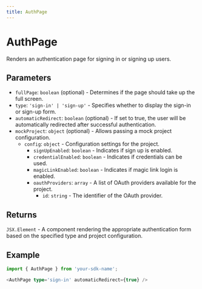 ```yaml
---
title: AuthPage
---
```


# AuthPage

Renders an authentication page for signing in or signing up users.

## Parameters

- `fullPage`: `boolean` (optional) - Determines if the page should take up the full screen.
- `type`: `'sign-in' | 'sign-up'` - Specifies whether to display the sign-in or sign-up form.
- `automaticRedirect`: `boolean` (optional) - If set to true, the user will be automatically redirected after successful authentication.
- `mockProject`: `object` (optional) - Allows passing a mock project configuration.
  - `config`: `object` - Configuration settings for the project.
    - `signUpEnabled`: `boolean` - Indicates if sign up is enabled.
    - `credentialEnabled`: `boolean` - Indicates if credentials can be used.
    - `magicLinkEnabled`: `boolean` - Indicates if magic link login is enabled.
    - `oauthProviders`: `array` - A list of OAuth providers available for the project.
      - `id`: `string` - The identifier of the OAuth provider.

## Returns

`JSX.Element` - A component rendering the appropriate authentication form based on the specified type and project configuration.

## Example

```typescript
import { AuthPage } from 'your-sdk-name';

<AuthPage type='sign-in' automaticRedirect={true} />
```
